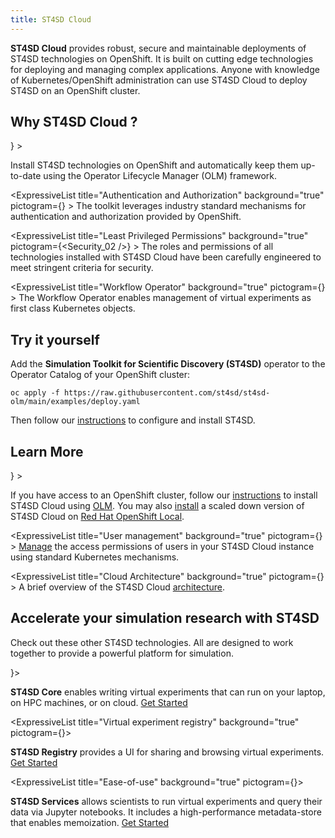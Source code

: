 ```yaml
---
title: ST4SD Cloud
---
```



<!--

  Copyright IBM Inc. All Rights Reserved.
  SPDX-License-Identifier: Apache-2.0

-->





<!--
VV: This is the OpenShift logo, but it's too tiny to use
-->


**ST4SD Cloud** provides robust, secure and maintainable deployments of ST4SD technologies on OpenShift.
It is built on cutting edge technologies for deploying and managing complex applications.
Anyone with knowledge of Kubernetes/OpenShift administration can use ST4SD Cloud to deploy ST4SD on an OpenShift cluster.

## Why ST4SD Cloud ?

<div className="expressive-content-list-group">
  <ExpressiveList
    title="Automatic updates"
    background="true"
    pictogram={<Renew />}
    >

Install ST4SD technologies on OpenShift and automatically keep them up-to-date using the Operator Lifecycle Manager (OLM) framework.
  </ExpressiveList>

  <ExpressiveList
    title="Authentication and Authorization"
    background="true"
    pictogram={<AccessManagement />}
    >
The toolkit leverages industry standard mechanisms for authentication and authorization provided by OpenShift.
  </ExpressiveList>

  <ExpressiveList
    title="Least Privileged Permissions"
    background="true"
    pictogram={<Security_02 />}
    >
The roles and permissions of all technologies installed with ST4SD Cloud have been carefully engineered to meet stringent criteria for security.
  </ExpressiveList>

  <ExpressiveList
    title="Workflow Operator"
    background="true"
    pictogram={<Kubernetes />}
    >
The Workflow Operator enables management of virtual experiments as first class Kubernetes objects.
  </ExpressiveList>
</div>


## Try it yourself

<!-- VV: This will have to do till we write a better `quickstart` for ST4SD Cloud -->

Add the **Simulation Toolkit for Scientific Discovery (ST4SD)** operator to the Operator Catalog of your OpenShift cluster:

```
oc apply -f https://raw.githubusercontent.com/st4sd/st4sd-olm/main/examples/deploy.yaml
```

Then follow our <a href="https://github.com/st4sd/st4sd-olm" target="_blank">instructions</a> to configure and install ST4SD.

## Learn More

<div className="expressive-content-list-group">
  <ExpressiveList
    title="Installation"
    background="true"
    pictogram={<Kubernetes />}
    >

If you have access to an OpenShift cluster, follow our [instructions](/installation#install-on-kubernetes-and-openshift) to install ST4SD Cloud using <a href="https://olm.operatorframework.io/">OLM</a>.
You may also [install](/installation#install-on-openshift-local) a scaled down version of ST4SD Cloud on <a href="https://developers.redhat.com/products/openshift-local/overview" target="_blank">Red Hat OpenShift Local</a>.

  </ExpressiveList>

  <ExpressiveList
    title="User management"
    background="true"
    pictogram={<AccessManagement />}
    >
[Manage](/cloud-manage-users) the access permissions of users in your ST4SD Cloud instance using standard Kubernetes mechanisms.
  </ExpressiveList>

  <ExpressiveList
    title="Cloud Architecture"
    background="true"
    pictogram={<Connect />}
    >
A brief overview of the ST4SD Cloud [architecture](/cloud-architecture).
  </ExpressiveList>

</div>

## Accelerate your simulation research with ST4SD

Check out these other ST4SD technologies. All are designed to work together to provide a powerful platform for simulation.

<div className="expressive-content-list-group">
  <ExpressiveList
    title="Multi-platform virtual experiments"
    background="true"
    pictogram={<CodeSyntax />}>

  **ST4SD Core** enables writing virtual experiments that can run on your laptop, on HPC machines, or on cloud. [Get Started](/st4sd-core-getting-started)

  </ExpressiveList>

  <ExpressiveList
    title="Virtual experiment registry"
    background="true"
    pictogram={<CarbonForIbmDotcom />}>

   **ST4SD Registry** provides a UI for sharing and browsing virtual experiments. [Get Started](/st4sd-registry-getting-started)

  </ExpressiveList>

  <ExpressiveList
    title="Ease-of-use"
    background="true"
    pictogram={<NetworkServices />}>

  **ST4SD Services** allows scientists to run virtual experiments and query their data via Jupyter notebooks.
   It includes a high-performance metadata-store that enables memoization. [Get Started](/st4sd-services-getting-started)

  </ExpressiveList>

</div>
